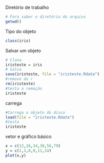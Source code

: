 Diretório de trabalho
```r
# Para saber o diretório do arquivo
getwd()
```
Tipo do objeto
```r
class(iris)
```
Salvar um objeto
```r
# Clona
iristeste = iris
# Salva
save(iristeste, file = "iristeste.Rdata")
#remove do r 
rm(iristeste)
#testa a remoção
iristeste
```
carrega
```r
#Carrega o objeto do disco
load(file = "iristeste.Rdata")
#testa
iristeste
```
vetor e gráfico básico
```r
x = c(12,16,34,38,56,79)
y = c(1,3,6,9,11,14)
plot(x,y)
```



